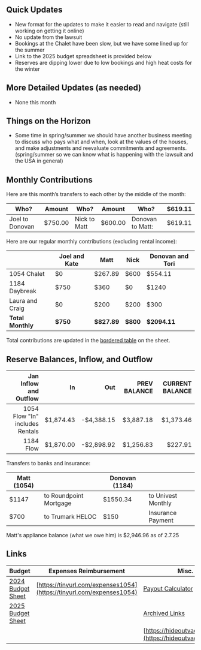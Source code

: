 ## Quick Updates
- New format for the updates to make it easier to read and navigate (still working on getting it online)
- No update from the lawsuit
- Bookings at the Chalet have been slow, but we have some lined up for the summer
- Link to the 2025 budget spreadsheet is provided below
- Reserves are dipping lower due to low bookings and high heat costs for the winter

## More Detailed Updates (as needed) 
- None this month

## Things on the Horizon
- Some time in spring/summer we should have another business meeting to discuss who pays what and when, look at the values of the houses, and make adjustments and reevaluate commitments and agreements. (spring/summer so we can know what is happening with the lawsuit and the USA in general)

## Monthly Contributions

Here are this month’s transfers to each other by the middle of the month:


| Who?            | Amount  | Who?         | Amount  | Who?             | $619.11 |
| --------------- | ------- | ------------ | ------- | ---------------- | ------- |
| Joel to Donovan | $750.00 | Nick to Matt | $600.00 | Donovan to Matt: | $619.11 |

Here are our regular monthly contributions (excluding rental income):

|                   | Joel and Kate | Matt        | Nick     | Donovan and Tori |
| ----------------- | ------------- | ----------- | -------- | ---------------- |
| 1054 Chalet       | $0            | $267.89     | $600     | $554.11          |
| 1184 Daybreak     | $750          | $360        | $0       | $1240            |
| Laura and Craig   | $0            | $200        | $200     | $300             |
| **Total Monthly** | **$750**      | **$827.89** | **$800** | **$2094.11**     |
Total contributions are updated in the [bordered table](https://docs.google.com/spreadsheets/d/1QwOy2cE-Jmiauqdfv5j76ci9dX-4796Qb_s76npIYrU/edit?gid=817693034#gid=817693034&range=H1) on the sheet.


## **Reserve Balances, Inflow, and Outflow**

|          Jan Inflow and Outflow |        In |        Out | PREV BALANCE | CURRENT BALANCE |
| ------------------------------: | --------: | ---------: | -----------: | --------------: |
| 1054 Flow "In" includes Rentals | $1,874.43 | -$4,388.15 |    $3,887.18 |       $1,373.46 |
|                       1184 Flow | $1,870.00 | -$2,898.92 |    $1,256.83 |         $227.91 |
Transfers to banks and insurance:

| Matt (1054) |                        | Donovan (1184) |                    |
| ----------- | ---------------------- | -------------- | ------------------ |
| $1147       | to Roundpoint Mortgage | $1550.34       | to Univest Monthly |
| $700        | to Trumark HELOC       | $150           | Insurance Payment  |
Matt's appliance balance (what we owe him) is $2,946.96 as of 2.7.25

## **Links**
| Budget                                                                                                                                                                                                                     | Expenses Reimbursement                                               | Misc.                                                                                                                                  |
| -------------------------------------------------------------------------------------------------------------------------------------------------------------------------------------------------------------------------- | -------------------------------------------------------------------- | -------------------------------------------------------------------------------------------------------------------------------------- |
| [2024 Budget Sheet](https://docs.google.com/spreadsheets/d/1QwOy2cE-Jmiauqdfv5j76ci9dX-4796Qb_s76npIYrU/edit#gid=817693034)                                                                                                | [https://tinyurl.com/expenses1054](https://tinyurl.com/expenses1054) | [Payout Calculator](https://docs.google.com/spreadsheets/d/1QwOy2cE-Jmiauqdfv5j76ci9dX-4796Qb_s76npIYrU/edit#gid=1972186268&range=K60) |
| [2025 Budget Sheet](https://docs.google.com/spreadsheets/d/1noNuvYlOwo37qsz4riGbcBIkITI_4JNRQmHeSYHHXgM/edit?userstoinvite=torilynnhayes%40gmail.com&sharingaction=manageaccess&role=writer&gid=1802808179#gid=1802808179) |                                                                      | [Archived Links](https://www.notion.so/0f1aecdd57524f779b0cea8c0b99724e?pvs=21)                                                        |
|                                                                                                                                                                                                                            |                                                                      | [https://hideoutvacation.com](https://hideoutvacation.com)                                                                             |

